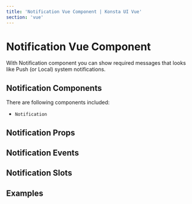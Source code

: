 ```yaml
---
title: 'Notification Vue Component | Konsta UI Vue'
section: 'vue'
---
```



# Notification Vue Component

With Notification component you can show required messages that looks like Push (or Local) system notifications.

## Notification Components

There are following components included:

- `Notification`

## Notification Props

<NotificationProps />

## Notification Events

<NotificationEvents />

## Notification Slots

<NotificationSlots />

## Examples

<NotificationExample />
